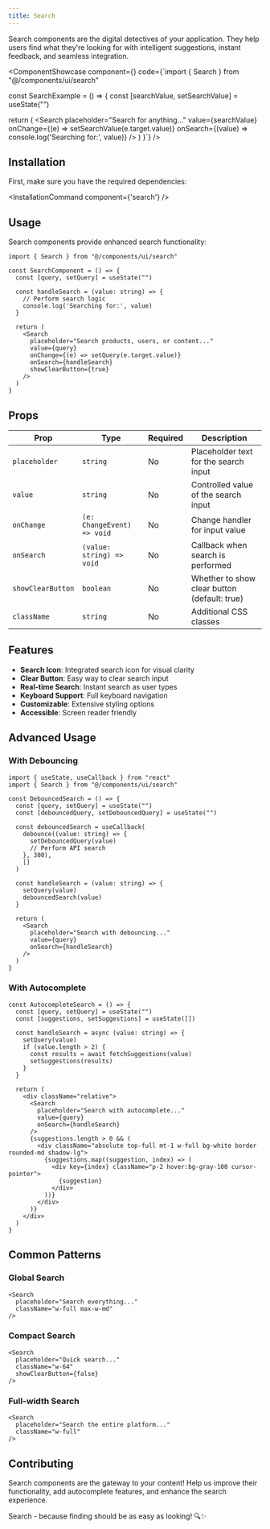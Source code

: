 ```yaml
---
title: Search
---
```



Search components are the digital detectives of your application. They help users find what they're looking for with intelligent suggestions, instant feedback, and seamless integration.

<ComponentShowcase component={<SearchShowcase />} code={`import { Search } from "@/components/ui/search"

const SearchExample = () => {
  const [searchValue, setSearchValue] = useState("")

  return (
    <Search
      placeholder="Search for anything..."
      value={searchValue}
      onChange={(e) => setSearchValue(e.target.value)}
      onSearch={(value) => console.log('Searching for:', value)}
    />
  )
}`} />

## Installation

First, make sure you have the required dependencies:

<InstallationCommand component={'search'} />

## Usage

Search components provide enhanced search functionality:

```tsx
import { Search } from "@/components/ui/search"

const SearchComponent = () => {
  const [query, setQuery] = useState("")

  const handleSearch = (value: string) => {
    // Perform search logic
    console.log('Searching for:', value)
  }

  return (
    <Search
      placeholder="Search products, users, or content..."
      value={query}
      onChange={(e) => setQuery(e.target.value)}
      onSearch={handleSearch}
      showClearButton={true}
    />
  )
}
```

## Props

| Prop | Type | Required | Description |
|------|------|----------|-------------|
| `placeholder` | `string` | No | Placeholder text for the search input |
| `value` | `string` | No | Controlled value of the search input |
| `onChange` | `(e: ChangeEvent) => void` | No | Change handler for input value |
| `onSearch` | `(value: string) => void` | No | Callback when search is performed |
| `showClearButton` | `boolean` | No | Whether to show clear button (default: true) |
| `className` | `string` | No | Additional CSS classes |

## Features

- **Search Icon**: Integrated search icon for visual clarity
- **Clear Button**: Easy way to clear search input
- **Real-time Search**: Instant search as user types
- **Keyboard Support**: Full keyboard navigation
- **Customizable**: Extensive styling options
- **Accessible**: Screen reader friendly

## Advanced Usage

### With Debouncing
```tsx
import { useState, useCallback } from "react"
import { Search } from "@/components/ui/search"

const DebouncedSearch = () => {
  const [query, setQuery] = useState("")
  const [debouncedQuery, setDebouncedQuery] = useState("")

  const debouncedSearch = useCallback(
    debounce((value: string) => {
      setDebouncedQuery(value)
      // Perform API search
    }, 300),
    []
  )

  const handleSearch = (value: string) => {
    setQuery(value)
    debouncedSearch(value)
  }

  return (
    <Search
      placeholder="Search with debouncing..."
      value={query}
      onSearch={handleSearch}
    />
  )
}
```

### With Autocomplete
```tsx
const AutocompleteSearch = () => {
  const [query, setQuery] = useState("")
  const [suggestions, setSuggestions] = useState([])

  const handleSearch = async (value: string) => {
    setQuery(value)
    if (value.length > 2) {
      const results = await fetchSuggestions(value)
      setSuggestions(results)
    }
  }

  return (
    <div className="relative">
      <Search
        placeholder="Search with autocomplete..."
        value={query}
        onSearch={handleSearch}
      />
      {suggestions.length > 0 && (
        <div className="absolute top-full mt-1 w-full bg-white border rounded-md shadow-lg">
          {suggestions.map((suggestion, index) => (
            <div key={index} className="p-2 hover:bg-gray-100 cursor-pointer">
              {suggestion}
            </div>
          ))}
        </div>
      )}
    </div>
  )
}
```

## Common Patterns

### Global Search
```tsx
<Search
  placeholder="Search everything..."
  className="w-full max-w-md"
/>
```

### Compact Search
```tsx
<Search
  placeholder="Quick search..."
  className="w-64"
  showClearButton={false}
/>
```

### Full-width Search
```tsx
<Search
  placeholder="Search the entire platform..."
  className="w-full"
/>
```

## Contributing

Search components are the gateway to your content! Help us improve their functionality, add autocomplete features, and enhance the search experience.

Search - because finding should be as easy as looking! 🔍✨